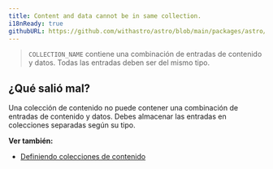 ```yaml
---
title: Content and data cannot be in same collection.
i18nReady: true
githubURL: https://github.com/withastro/astro/blob/main/packages/astro/src/core/errors/errors-data.ts
---
```


> `COLLECTION_NAME` contiene una combinación de entradas de contenido y datos. Todas las entradas deben ser del mismo tipo.

## ¿Qué salió mal?
Una colección de contenido no puede contener una combinación de entradas de contenido y datos. Debes almacenar las entradas en colecciones separadas según su tipo.

**Ver también:**
-  [Definiendo colecciones de contenido](/es/guides/content-collections/#defining-collections)
